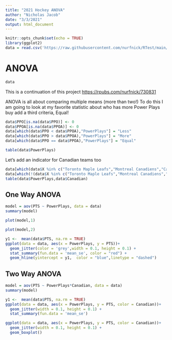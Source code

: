```yaml
---
title: "2021 Hockey ANOVA"
author: "Nicholas Jacob"
date: "3/3/2021"
output: html_document
---
```


```r
knitr::opts_chunk$set(echo = TRUE)
library(ggplot2)
data = read.csv('https://raw.githubusercontent.com/nurfnick/RTest/main/hockey.csv')

```

# ANOVA

```r
data
```
This is a continuation of this project <https://rpubs.com/nurfnick/730831>

ANOVA is all about comparing multiple means (more than two!)  To do this I am going to look at my favorite statistic about who has more Power Plays buy add a third criteria, Equal!
```r
data$PPO[is.na(data$PPO)] <- 0
data$PPOA[is.na(data$PPOA)] <- 0
data[which(data$PPO < data$PPOA),"PowerPlays"] = "Less"
data[which(data$PPO > data$PPOA),"PowerPlays"] = "More"
data[which(data$PPO == data$PPOA),"PowerPlays"] = "Equal"
```

```r
table(data$PowerPlays)
```
Let's add an indicator for Canadian teams too
```r
data[which(data$X %in% c("Toronto Maple Leafs","Montreal Canadiens","Calgary Flames","Winnipeg Jets" ,"Ottawa Senators","Edmonton Oilers")),"Canadian"] = TRUE
data[which(!(data$X %in% c("Toronto Maple Leafs","Montreal Canadiens","Calgary Flames","Winnipeg Jets" ,"Ottawa Senators","Edmonton Oilers"))),"Canadian"] = FALSE
table(data$PowerPlays,data$Canadian)
```


## One Way ANOVA



```r
model = aov(PTS ~ PowerPlays, data = data)
summary(model)
```
```r

plot(model,1)
```
```r

plot(model,2)
```

```r
y1 <-  mean(data$PTS, na.rm = TRUE)
ggplot(data = data, aes(x = PowerPlays, y = PTS))+
  geom_jitter(color = 'grey',width = 0.1, height = 0.1) +
  stat_summary(fun.data = 'mean_se', color = "red") +
  geom_hline(yintercept = y1,  color = "blue",linetype = "dashed")
```

## Two Way ANOVA

```r
model = aov(PTS ~ PowerPlays*Canadian, data = data)
summary(model)
```


```r
y1 <-  mean(data$PTS, na.rm = TRUE)
ggplot(data = data, aes(x = PowerPlays, y = PTS, color = Canadian))+
  geom_jitter(width = 0.1, height = 0.1) +
  stat_summary(fun.data = 'mean_se') 
```
```r
ggplot(data = data, aes(x = PowerPlays, y = PTS, color = Canadian))+
  geom_jitter(width = 0.1, height = 0.1) +
  geom_boxplot()
```




